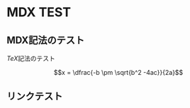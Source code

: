 # MDX TEST

## MDX記法のテスト

$TeX$記法のテスト

```math
x = \dfrac{-b \pm \sqrt{b^2 -4ac}}{2a}
```

## リンクテスト